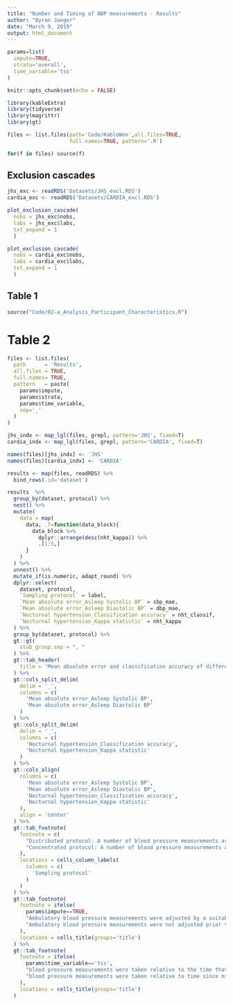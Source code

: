 ```yaml
---
title: "Number and Timing of ABP measurements - Results"
author: "Byron Jaeger"
date: "March 9, 2019"
output: html_document
---
```


```r

params=list(
  impute=TRUE,
  strata='overall',
  time_variable='tss'
)

knitr::opts_chunk$set(echo = FALSE)

library(kableExtra)
library(tidyverse)
library(magrittr)
library(gt)

files <- list.files(path='Code/KableWon',all.files=TRUE, 
                    full.names=TRUE, pattern='.R')

for(f in files) source(f)

```

## Exclusion cascades

```r

jhs_exc <- readRDS('Datasets/JHS_excl.RDS')
cardia_exc <- readRDS('Datasets/CARDIA_excl.RDS')

plot_exclusion_cascade(
  nobs = jhs_exc$nobs,
  labs = jhs_exc$labs,
  txt_expand = 1
  )

```

```r

plot_exclusion_cascade(
  nobs = cardia_exc$nobs,
  labs = cardia_exc$labs,
  txt_expand = 1
  )

```


## Table 1
```r

source("Code/02-a_Analysis_Participant_Characteristics.R")

```

# Table 2

```r

files <- list.files(
  path      = 'Results',
  all.files = TRUE,
  full.names= TRUE, 
  pattern   = paste(
    params$impute,
    params$strata,
    params$time_variable,
    sep='_'
  )
)

jhs_indx <- map_lgl(files, grepl, pattern='JHS', fixed=T)
cardia_indx <- map_lgl(files, grepl, pattern='CARDIA', fixed=T)

names(files)[jhs_indx] <- 'JHS'
names(files)[cardia_indx] <- 'CARDIA'

results <- map(files, readRDS) %>% 
  bind_rows(.id='dataset')

results  %>% 
  group_by(dataset, protocol) %>% 
  nest() %>% 
  mutate(
    data = map(
      data, .f=function(data_block){
        data_block %>% 
          dplyr::arrange(desc(nht_kappa)) %>% 
          .[1:5,]
      }
    )
  ) %>% 
  unnest() %>% 
  mutate_if(is.numeric, adapt_round) %>% 
  dplyr::select(
    dataset, protocol,
    `Sampling protocol` = label,
    `Mean absolute error_Asleep Systolic BP` = sbp_mae,
    `Mean absolute error_Asleep Diastolic BP` = dbp_mae,
    `Nocturnal hypertension_Classification accuracy` = nht_classif,
    `Nocturnal hypertension_Kappa statistic` = nht_kappa
  ) %>% 
  group_by(dataset, protocol) %>% 
  gt::gt(
    stub_group.sep = ", "
  ) %>% 
  gt::tab_header(
    title = 'Mean absolute error and classification accuracy of different sampling protocols.'
  ) %>% 
  gt::cols_split_delim(
    delim = '_',
    columns = c(
      'Mean absolute error_Asleep Systolic BP',
      'Mean absolute error_Asleep Diastolic BP'
    )
  ) %>% 
  gt::cols_split_delim(
    delim = '_',
    columns = c(
      'Nocturnal hypertension_Classification accuracy',
      'Nocturnal hypertension_Kappa statistic'
    )
  ) %>% 
  gt::cols_align(
    columns = c(
      'Mean absolute error_Asleep Systolic BP',
      'Mean absolute error_Asleep Diastolic BP',
      'Nocturnal hypertension_Classification accuracy',
      'Nocturnal hypertension_Kappa statistic'
    ),
    align = 'center'
  ) %>% 
  gt::tab_footnote(
    footnote = c(
      "Distributed protocol: A number of blood pressure measurements are taken between 1am and 5am, with at least 1 hour between each measurement",
      "Concentrated protocol: A number of blood pressure measurements are taken sequentially, with at most 30 minutes between each measurement, starting somewhere between 1am and 4am"
    ),
    locations = cells_column_labels(
      columns = c(
        'Sampling protocol'
      )
    )
  ) %>% 
  gt::tab_footnote(
    footnote = ifelse(
      params$impute==TRUE,
      "Ambulatory blood pressure measurements were adjusted by a suitable error term to account for oversampling.",
      "Ambulatory blood pressure measurements were not adjusted prior to sampling"
    ),
    locations = cells_title(groups='title')
  ) %>% 
  gt::tab_footnote(
    footnote = ifelse(
      params$time_variable=='tss',
      "blood pressure measurements were taken relative to the time that participants fell asleep",
      "blood pressure measurements were taken relative to time since midnight"
    ),
    locations = cells_title(groups='title')
  )

```

